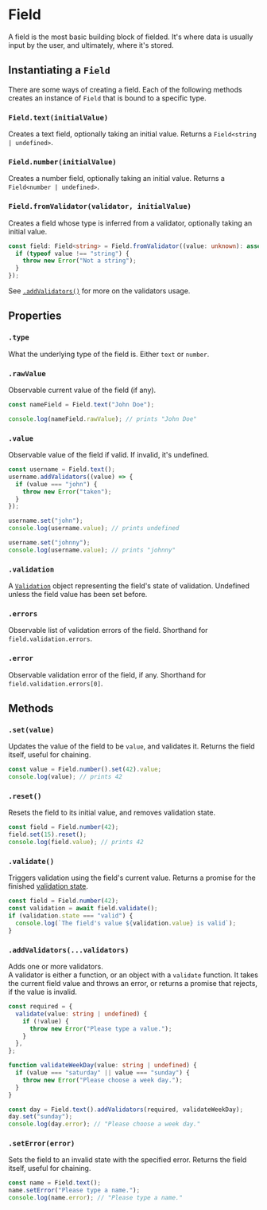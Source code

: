 # Field

A field is the most basic building block of fielded.
It's where data is usually input by the user, and ultimately, where it's stored.

## Instantiating a `Field`

There are some ways of creating a field. Each of the following methods creates an instance
of `Field` that is bound to a specific type.

### `Field.text(initialValue)`

Creates a text field, optionally taking an initial value. Returns a `Field<string | undefined>`.

### `Field.number(initialValue)`

Creates a number field, optionally taking an initial value. Returns a `Field<number | undefined>`.

### `Field.fromValidator(validator, initialValue)`

Creates a field whose type is inferred from a validator, optionally taking an initial value.

```ts
const field: Field<string> = Field.fromValidator((value: unknown): asserts value is string => {
  if (typeof value !== "string") {
    throw new Error("Not a string");
  }
});
```

See [`.addValidators()`](#addvalidatorsvalidators) for more on the validators usage.

## Properties

### `.type`

What the underlying type of the field is.
Either `text` or `number`.

### `.rawValue`

Observable current value of the field (if any).

```ts
const nameField = Field.text("John Doe");

console.log(nameField.rawValue); // prints "John Doe"
```

### `.value`

Observable value of the field if valid. If invalid, it's undefined.

```ts
const username = Field.text();
username.addValidators((value) => {
  if (value === "john") {
    throw new Error("taken");
  }
});

username.set("john");
console.log(username.value); // prints undefined

username.set("johnny");
console.log(username.value); // prints "johnny"
```

### `.validation`

A [`Validation`](./validation.mdx) object representing the field's state of validation.
Undefined unless the field value has been set before.

### `.errors`

Observable list of validation errors of the field.
Shorthand for `field.validation.errors`.

### `.error`

Observable validation error of the field, if any.
Shorthand for `field.validation.errors[0]`.

## Methods

### `.set(value)`

Updates the value of the field to be `value`, and validates it.
Returns the field itself, useful for chaining.

```ts
const value = Field.number().set(42).value;
console.log(value); // prints 42
```

### `.reset()`

Resets the field to its initial value, and removes validation state.

```ts
const field = Field.number(42);
field.set(15).reset();
console.log(field.value); // prints 42
```

### `.validate()`

Triggers validation using the field's current value.
Returns a promise for the finished [validation state](./validation.mdx#validation-1).

```ts
const field = Field.number(42);
const validation = await field.validate();
if (validation.state === "valid") {
  console.log(`The field's value ${validation.value} is valid`);
}
```

### `.addValidators(...validators)`

Adds one or more validators.<br />
A validator is either a function, or an object with a `validate` function.
It takes the current field value and throws an error, or returns a promise that rejects, if the value is invalid.

```ts
const required = {
  validate(value: string | undefined) {
    if (!value) {
      throw new Error("Please type a value.");
    }
  },
};

function validateWeekDay(value: string | undefined) {
  if (value === "saturday" || value === "sunday") {
    throw new Error("Please choose a week day.");
  }
}

const day = Field.text().addValidators(required, validateWeekDay);
day.set("sunday");
console.log(day.error); // "Please choose a week day."
```

### `.setError(error)`

Sets the field to an invalid state with the specified error.
Returns the field itself, useful for chaining.

```ts
const name = Field.text();
name.setError("Please type a name.");
console.log(name.error); // "Please type a name."
```

